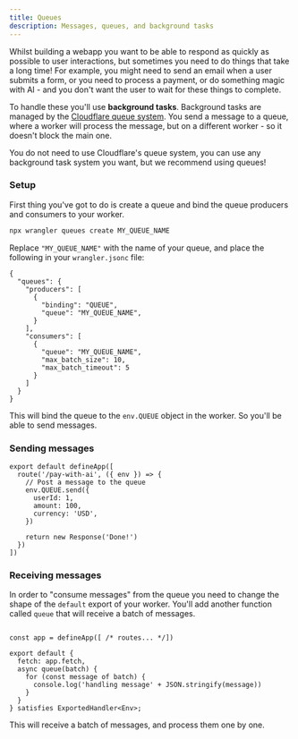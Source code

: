```yaml
---
title: Queues
description: Messages, queues, and background tasks
---
```



Whilst building a webapp you want to be able to respond as quickly as possible to user interactions, but sometimes you need to do things that take a long time! For example, you might need to send an email when a user submits a form, or you need to process a payment, or do something magic with AI - and you don't want the user to wait for these things to complete.

To handle these you'll use **background tasks**. Background tasks are managed by the [Cloudflare queue system](https://developers.cloudflare.com/queues/). You send a message to a queue, where a worker will process the message, but on a different worker - so it doesn't block the main one.

<Aside type="tip" title="Pick your poison">
  You do not need to use Cloudflare's queue system, you can use any background task system you want, but we recommend
  using queues!
</Aside>

### Setup

First thing you've got to do is create a queue and bind the queue producers and consumers to your worker.

```bash showLineNumbers=false
npx wrangler queues create MY_QUEUE_NAME
```

Replace `"MY_QUEUE_NAME"` with the name of your queue, and place the following in your `wrangler.jsonc` file:

```jsonc title="wrangler.jsonc"
{
  "queues": {
    "producers": [
      {
        "binding": "QUEUE",
        "queue": "MY_QUEUE_NAME",
      }
    ],
    "consumers": [
      {
        "queue": "MY_QUEUE_NAME",
        "max_batch_size": 10,
        "max_batch_timeout": 5
      }
    ]
  }
}
```

This will bind the queue to the `env.QUEUE` object in the worker. So you'll be able to send messages.

### Sending messages

```tsx title="src/worker.tsx"
export default defineApp([
  route('/pay-with-ai', ({ env }) => {
    // Post a message to the queue
    env.QUEUE.send({
      userId: 1,
      amount: 100,
      currency: 'USD',
    })

    return new Response('Done!')
  })
])
```

### Receiving messages

In order to "consume messages" from the queue you need to change the shape of the `default` export of your worker. You'll add another function called `queue` that will receive a batch of messages.

```tsx title="src/worker.tsx" mark={5-9}

const app = defineApp([ /* routes... */])

export default {
  fetch: app.fetch,
  async queue(batch) {
    for (const message of batch) {
      console.log('handling message' + JSON.stringify(message))
    }
  }
} satisfies ExportedHandler<Env>;
```

This will receive a batch of messages, and process them one by one.
